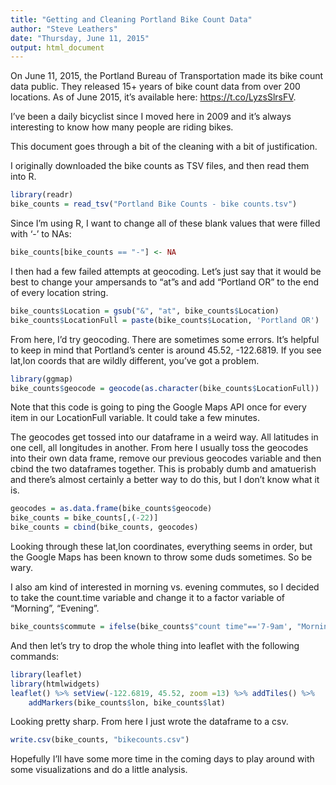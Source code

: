 ```yaml
---
title: "Getting and Cleaning Portland Bike Count Data"
author: "Steve Leathers"
date: "Thursday, June 11, 2015"
output: html_document
---
```


On June 11, 2015, the Portland Bureau of Transportation made its bike count data public. They released 15+ years of bike count data from over 200 locations. As of June 2015, it's available here: <https://t.co/LyzsSlrsFV>.

I've been a daily bicyclist since I moved here in 2009 and it's always interesting to know how many people are riding bikes. 

This document goes through a bit of the cleaning with a bit of justification.

I originally downloaded the bike counts as TSV files, and then read them into R.

```r
library(readr)
bike_counts = read_tsv("Portland Bike Counts - bike counts.tsv")
```

Since I'm using R, I want to change all of these blank values that were filled with '-' to NAs:

```r
bike_counts[bike_counts == "-"] <- NA
```

I then had a few failed attempts at geocoding. Let's just say that it would be best to change your ampersands to "at"s and add "Portland OR" to the end of every location string.

```r
bike_counts$Location = gsub("&", "at", bike_counts$Location)
bike_counts$LocationFull = paste(bike_counts$Location, 'Portland OR')
```

From here, I'd try geocoding. There are sometimes some errors. It's helpful to keep in mind that Portland's center is around 45.52, -122.6819. If you see lat,lon coords that are wildly different, you've got a problem.

```r
library(ggmap)
bike_counts$geocode = geocode(as.character(bike_counts$LocationFull))
```

Note that this code is going to ping the Google Maps API once for every item in our LocationFull variable. It could take a few minutes. 

The geocodes get tossed into our dataframe in a weird way. All latitudes in one cell, all longitudes in another. From here I usually toss the geocodes into their own data frame, remove our previous geocodes variable and then cbind the two dataframes together. This is probably dumb and amatuerish and there's almost certainly a better way to do this, but I don't know what it is.

```r
geocodes = as.data.frame(bike_counts$geocode)
bike_counts = bike_counts[,(-22)]
bike_counts = cbind(bike_counts, geocodes)
```

Looking through these lat,lon coordinates, everything seems in order, but the Google Maps has been known to throw some duds sometimes. So be wary. 


I also am kind of interested in morning vs. evening commutes, so I decided to take the count.time variable and change it to a factor variable of "Morning", "Evening".

```r
bike_counts$commute = ifelse(bike_counts$"count time"=='7-9am', "Morning", "Evening")
```

And then let's try to drop the whole thing into leaflet with the following commands:

```r
library(leaflet)
library(htmlwidgets)
leaflet() %>% setView(-122.6819, 45.52, zoom =13) %>% addTiles() %>%
    addMarkers(bike_counts$lon, bike_counts$lat)
```

Looking pretty sharp. From here I just wrote the dataframe to a csv.

```r
write.csv(bike_counts, "bikecounts.csv")
```

Hopefully I'll have some more time in the coming days to play around with some visualizations and do a little analysis.

